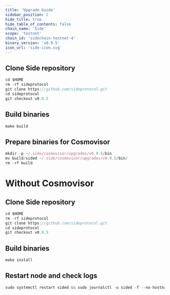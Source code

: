 ```yaml
---
title: 'Upgrade Guide'
sidebar_position: 2
hide_title: true
hide_table_of_contents: false
chain_name: 'Side'
scope: 'testnet'
chain_id: 'sidechain-testnet-4'
binary_version: 'v0.9.5'
icon_url: 'side-icon.svg'
---
```



<PageTitle
  iconUrl="img/side-icon.svg"
  title="Side Upgrade Guide"
  chainId="sidechain-testnet-4"
  version="v0.9.5"
/>

## Clone Side repository

```js
cd $HOME
rm -rf sideprotocol
git clone https://github.com/sideprotocol.git
cd sideprotocol
git checkout v0.9.5
```

## Build binaries

```js
make build
```

## Prepare binaries for Cosmovisor

```js
mkdir -p ~/.side/cosmovisor/upgrades/v0.9.5/bin
mv build/sided ~/.side/cosmovisor/upgrades/v0.9.5/bin/
rm -rf build
```

# Without Cosmovisor

## Clone Side repository

```js
cd $HOME
rm -rf sideprotocol
git clone https://github.com/sideprotocol.git
cd sideprotocol
git checkout v0.9.5
```

## Build binaries

```js
make install
```

## Restart node and check logs

```js
sudo systemctl restart sided && sudo journalctl -u sided -f --no-hostname -o cat
```
